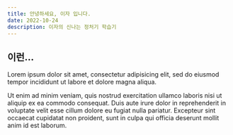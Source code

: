 ```yaml
---
title: 안녕하세요, 이자 입니다.
date: 2022-10-24
description: 이자의 신나는 정처기 학습기
---
```


## 이런...

Lorem ipsum dolor sit amet, consectetur adipisicing elit,
sed do eiusmod tempor incididunt ut labore et dolore magna aliqua.

Ut enim ad minim veniam, quis nostrud exercitation ullamco laboris nisi ut aliquip ex ea commodo consequat. Duis aute irure dolor in reprehenderit in voluptate velit esse cillum dolore eu fugiat nulla pariatur. Excepteur sint occaecat cupidatat non proident, sunt in culpa qui officia deserunt mollit anim id est laborum.